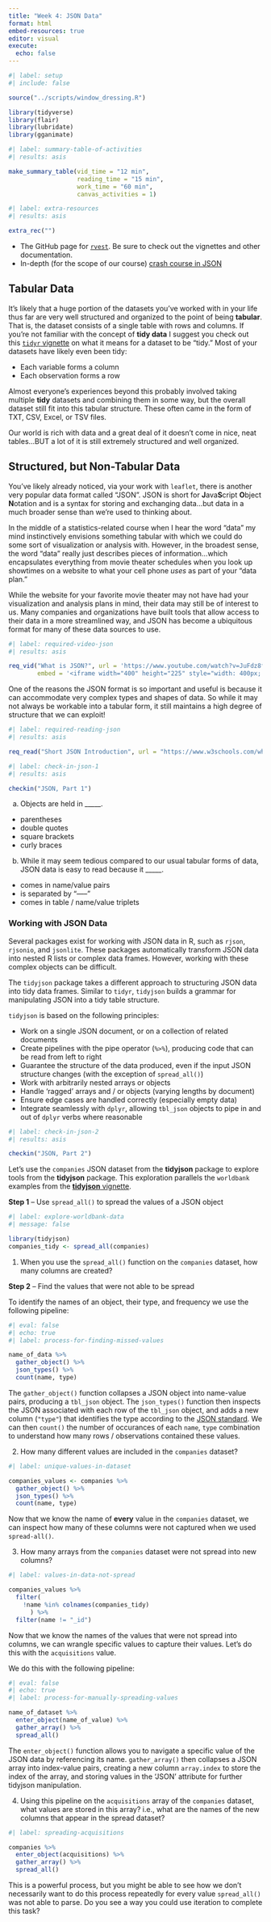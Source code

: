 ```yaml
---
title: "Week 4: JSON Data"
format: html
embed-resources: true
editor: visual
execute: 
  echo: false
---
```


```r
#| label: setup
#| include: false

source("../scripts/window_dressing.R")

library(tidyverse)
library(flair)
library(lubridate)
library(gganimate)
```

```r
#| label: summary-table-of-activities
#| results: asis

make_summary_table(vid_time = "12 min", 
                   reading_time = "15 min", 
                   work_time = "60 min", 
                   canvas_activities = 1)
```

```r
#| label: extra-resources
#| results: asis

extra_rec("")
```

-   The GitHub page for [`rvest`](https://github.com/tidyverse/rvest). Be sure to check out the vignettes and other documentation.
-   In-depth (for the scope of our course) [crash course in JSON](https://www.youtube.com/watch?v=wI1CWzNtE-M)

## Tabular Data

It's likely that a huge portion of the datasets you've worked with in your life thus far are very well structured and organized to the point of being **tabular**. That is, the dataset consists of a single table with rows and columns. If you're not familiar with the concept of **tidy data** I suggest you check out this [`tidyr` vignette](https://cran.r-project.org/web/packages/tidyr/vignettes/tidy-data.html) on what it means for a dataset to be "tidy." Most of your datasets have likely even been tidy:

-   Each variable forms a column
-   Each observation forms a row

Almost everyone's experiences beyond this probably involved taking multiple **tidy** datasets and combining them in some way, but the overall dataset still fit into this tabular structure. These often came in the form of TXT, CSV, Excel, or TSV files.

Our world is rich with data and a great deal of it doesn't come in nice, neat tables...BUT a lot of it is still extremely structured and well organized.

## Structured, but Non-Tabular Data

You've likely already noticed, via your work with `leaflet`, there is another very popular data format called "JSON". JSON is short for **J**ava**S**cript **O**bject **N**otation and is a syntax for storing and exchanging data...but data in a much broader sense than we're used to thinking about.

In the middle of a statistics-related course when I hear the word "data" my mind instinctively envisions something tabular with which we could do some sort of visualization or analysis with. However, in the broadest sense, the word "data" really just describes pieces of information...which encapsulates everything from movie theater schedules when you look up showtimes on a website to what your cell phone *uses* as part of your "data plan."

While the website for your favorite movie theater may not have had your visualization and analysis plans in mind, their data may still be of interest to us. Many companies and organizations have built tools that allow access to their data in a more streamlined way, and JSON has become a ubiquitous format for many of these data sources to use.

```r
#| label: required-video-json
#| results: asis

req_vid("What is JSON?", url = 'https://www.youtube.com/watch?v=JuFdz8f-cT4', 
        embed = '<iframe width="400" height="225" style="width: 400px; height: 225px;" src="https://www.youtube.com/embed/JuFdz8f-cT4" frameborder="0" allow="accelerometer; autoplay; encrypted-media; gyroscope; picture-in-picture" allowfullscreen></iframe>')
```

One of the reasons the JSON format is so important and useful is because it can accommodate very complex types and shapes of data. So while it may not always be workable into a tabular form, it still maintains a high degree of structure that we can exploit!

```r
#| label: required-reading-json
#| results: asis

req_read("Short JSON Introduction", url = "https://www.w3schools.com/whatis/whatis_json.asp")
```

```r
#| label: check-in-json-1
#| results: asis

checkin("JSON, Part 1")
```

a)  Objects are held in \_\_\_\_\_.

-   parentheses
-   double quotes
-   square brackets
-   curly braces

b)  While it may seem tedious compared to our usual tabular forms of data, JSON data is easy to read because it \_\_\_\_\_.

-   comes in name/value pairs
-   is separated by "-----"
-   comes in table / name/value triplets

<!-- Add questions from jsonlight R package -->
<!-- https://cran.r-project.org/web/packages/tidyjson/vignettes/introduction-to-tidyjson.html -->


### Working with JSON Data

Several packages exist for working with JSON data in R, such as `rjson`, `rjsonio`, and `jsonlite`. These packages automatically transform JSON data into nested R lists or complex data frames. However, working with these complex objects can be difficult.

The `tidyjson` package takes a different approach to structuring JSON data into tidy data frames. Similar to `tidyr`, `tidyjson` builds a grammar for manipulating JSON into a tidy table structure.

`tidyjson` is based on the following principles:

- Work on a single JSON document, or on a collection of related documents
- Create pipelines with the pipe operator (`%>%`), producing code that can be read from left to right
- Guarantee the structure of the data produced, even if the input JSON structure changes (with the exception of `spread_all()`)
- Work with arbitrarily nested arrays or objects
- Handle 'ragged' arrays and / or objects (varying lengths by document)
- Ensure edge cases are handled correctly (especially empty data)
- Integrate seamlessly with `dplyr`, allowing `tbl_json` objects to pipe in and out of `dplyr` verbs where reasonable

```r
#| label: check-in-json-2
#| results: asis

checkin("JSON, Part 2")
```

Let's use the `companies` JSON dataset from the **tidyjson** package to explore tools from the **tidyjson** package. This exploration parallels the `worldbank` examples from the [**tidyjson** vignette](https://cran.r-project.org/web/packages/tidyjson/vignettes/introduction-to-tidyjson.html). 

**Step 1** -- Use `spread_all()` to spread the values of a JSON object

```r
#| label: explore-worldbank-data
#| message: false

library(tidyjson)
companies_tidy <- spread_all(companies)

```

1. When you use the `spread_all()` function on the `companies` dataset, how many columns are created?

<!-- `r ncol(companies_tidy)` -->

**Step 2** -- Find the values that were not able to be spread

To identify the names of an object, their type, and frequency we use the following pipeline:

```r
#| eval: false
#| echo: true
#| label: process-for-finding-missed-values

name_of_data %>% 
  gather_object() %>% 
  json_types() %>% 
  count(name, type)
```

The `gather_object()` function collapses a JSON object into name-value pairs, producing a `tbl_json` object. The `json_types()` function then inspects the JSON associated with each row of the `tbl_json` object, and adds a new column (`"type"`) that identifies the type according to the [JSON standard](http://json.org/). We can then `count()` the number of occurances of each `name`, `type` combination to understand how many rows / observations contained these values. 

2. How many different values are included in the `companies` dataset? 

```r
#| label: unique-values-in-dataset

companies_values <- companies %>% 
  gather_object() %>% 
  json_types() %>% 
  count(name, type)
```

Now that we know the name of **every** value in the `companies` dataset, we can inspect how many of these columns were not captured when we used `spread-all()`. 

3. How many arrays from the `companies` dataset were not spread into new columns?

```r
#| label: values-in-data-not-spread

companies_values %>% 
  filter(
    !name %in% colnames(companies_tidy)
      ) %>% 
  filter(name != "_id") 
```

Now that we know the names of the values that were not spread into columns, we can wrangle specific values to capture their values. Let's do this with the `acquisitions` value. 

We do this with the following pipeline:

```r
#| eval: false
#| echo: true
#| label: process-for-manually-spreading-values

name_of_dataset %>% 
  enter_object(name_of_value) %>% 
  gather_array() %>% 
  spread_all()
```

The `enter_object()` function allows you to navigate a specific value of the JSON data by referencing its name. `gather_array()` then collapses a JSON array into index-value pairs, creating a new column `array.index` to store the index of the array, and storing values in the 'JSON' attribute for further tidyjson manipulation. 

4. Using this pipeline on the `acquisitions` array of the `companies` dataset, what values are stored in this array? i.e., what are the names of the new columns that appear in the spread dataset?

```r
#| label: spreading-acquisitions

companies %>% 
  enter_object(acquisitions) %>% 
  gather_array() %>% 
  spread_all()
```

This is a powerful process, but you might be able to see how we don't necessarily want to do this process repeatedly for every value `spread_all()` was not able to parse. Do you see a way you could use iteration to complete this task?

